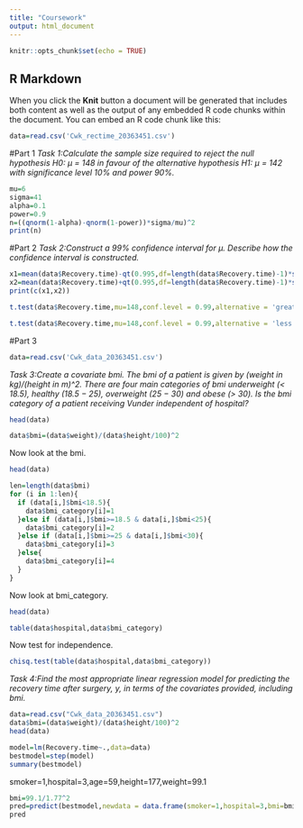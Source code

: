 ---
title: "Coursework"
output: html_document
---

```{r setup, include=FALSE}
knitr::opts_chunk$set(echo = TRUE)
```

## R Markdown
When you click the **Knit** button a document will be generated that includes both content as well as the output of any embedded R code chunks within the document. You can embed an R code chunk like this:

```{r}
data=read.csv('Cwk_rectime_20363451.csv')
```

#Part 1
*Task 1:Calculate the sample size required to reject the null hypothesis H0: µ = 148 in favour of the alternative hypothesis H1: µ = 142 with significance level 10% and power 90%.*

```{r}
mu=6
sigma=41
alpha=0.1
power=0.9
n=((qnorm(1-alpha)-qnorm(1-power))*sigma/mu)^2
print(n)
```

#Part 2
*Task 2:Construct a 99% confidence interval for µ. Describe how the confidence interval is constructed.*
```{r}
x1=mean(data$Recovery.time)-qt(0.995,df=length(data$Recovery.time)-1)*sd(data$Recovery.time)/sqrt(length(data$Recovery.time))
x2=mean(data$Recovery.time)+qt(0.995,df=length(data$Recovery.time)-1)*sd(data$Recovery.time)/sqrt(length(data$Recovery.time))
print(c(x1,x2))
```

```{r}
t.test(data$Recovery.time,mu=148,conf.level = 0.99,alternative = 'greater')
```
```{r}
t.test(data$Recovery.time,mu=148,conf.level = 0.99,alternative = 'less')
```



#Part 3
```{r}
data=read.csv('Cwk_data_20363451.csv')
```

*Task 3:Create a covariate bmi.  The bmi of a patient is given by (weight in kg)/(height in m)^2.             There are four main categories of bmi underweight (< 18.5), healthy (18.5 − 25), overweight (25 − 30) and obese (> 30). Is the bmi category of a patient receiving Vunder independent of hospital?*
```{r}
head(data)
```
```{r}
data$bmi=(data$weight)/(data$height/100)^2
```

Now look at the bmi.
```{r}
head(data)
```


```{r}
len=length(data$bmi)
for (i in 1:len){
  if (data[i,]$bmi<18.5){
    data$bmi_category[i]=1
  }else if (data[i,]$bmi>=18.5 & data[i,]$bmi<25){
    data$bmi_category[i]=2
  }else if (data[i,]$bmi>=25 & data[i,]$bmi<30){
    data$bmi_category[i]=3
  }else{
    data$bmi_category[i]=4
  }
}
```

Now look at bmi_category.
```{r}
head(data)
```
```{r}
table(data$hospital,data$bmi_category)
```

Now test for independence.
```{r}
chisq.test(table(data$hospital,data$bmi_category))
```
*Task 4:Find the most appropriate linear regression model for predicting the recovery time after surgery, y, in terms of the covariates provided, including bmi.*

```{r}
data=read.csv("Cwk_data_20363451.csv")
data$bmi=(data$weight)/(data$height/100)^2
head(data)
```

```{r}
model=lm(Recovery.time~.,data=data)
bestmodel=step(model)
summary(bestmodel)
```
smoker=1,hospital=3,age=59,height=177,weight=99.1
```{r}
bmi=99.1/1.77^2
pred=predict(bestmodel,newdata = data.frame(smoker=1,hospital=3,bmi=bmi),interval = "prediction")
pred
```

